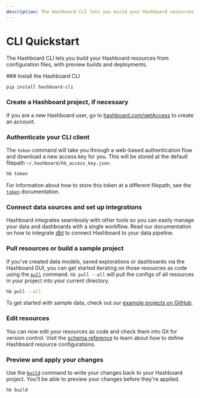 ```yaml
---
description: The Hashboard CLI lets you build your Hashboard resources from configuration files, with preview builds and deployments.
---
```



# CLI Quickstart

The Hashboard CLI lets you build your Hashboard resources from configuration files, with preview builds and deployments.

<Steps>
### Install the Hashboard CLI

```bash copy
pip install hashboard-cli
```

### Create a Hashboard project, if necessary

If you are a new Hashboard user, go to [hashboard.com/getAccess](https://hashboard.com/getAccess) to create an account.

### Authenticate your CLI client

The `token` command will take you through a web-based authentication flow and download a new access key for you. This will be stored at
the default filepath `~/.hashboard/hb_access_key.json`.

```bash copy
hb token
```

For information about how to store this token at a different filepath, see the [`token`](/docs/data-ops/cli/v3/token) documentation.

### Connect data sources and set up integrations

Hashboard integrates seamlessly with other tools so you can easily manage your data and dashboards with a single workflow. Read our documentation on how to integrate [dbt](./dbt-integration) to connect Hashboard to your data pipeline.

### Pull resources or build a sample project

If you've created data models, saved explorations or dashboards via the Hashboard GUI, you can get started iterating on those resources as code using the [`pull`](./cli/v3/pull) command. `hb pull --all` will pull the configs of all resources in your project into your current directory.

```bash copy
hb pull --all
```

To get started with sample data, check out our [example projects on GitHub](https://github.com/hashboard-hq/examples).

### Edit resources

You can now edit your resources as code and check them into Git for version control. Visit the [schema reference](./config-schema) to learn about how to define Hashboard resource configurations.

### Preview and apply your changes

Use the [`build`](./cli/v3/build) command to write your changes back to your Hashboard project. You'll be able to preview your changes before they're applied.

```bash copy
hb build
```

</Steps>
